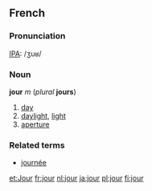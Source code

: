 == French ==
===Pronunciation===
[[IPA]]: /ʒuʁ/

=== Noun ===
'''jour''' ''m'' (''plural'' '''jours''')

#[[day]]
#[[daylight]], [[light]]
#[[aperture]]

===Related terms===
*[[journée]]

[[et:Jour]]
[[fr:jour]]
[[nl:jour]]
[[ja:jour]]
[[pl:jour]]
[[fi:jour]]